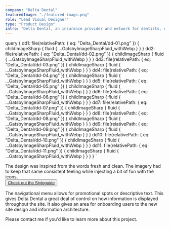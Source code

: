 ```yaml
---
company: "Delta Dental"
featuredImage: "./featured-image.png"
role: "Lead Visual Designer"
type: "Product Design"
intro: "Delta Dental, an insurance provider and network for dentists, needed a facelift for their insurance portal to visually align with their parent site." 
---
```


  query {
    dd1: file(relativePath: { eq: "Delta_Dental/dd-01.png" }) {
      childImageSharp {
        fluid {
          ...GatsbyImageSharpFluid_withWebp
        }
      }
    }
    dd2: file(relativePath: { eq: "Delta_Dental/dd-02.png" }) {
      childImageSharp {
        fluid {
          ...GatsbyImageSharpFluid_withWebp
        }
      }
    }
    dd3: file(relativePath: { eq: "Delta_Dental/dd-03.png" }) {
      childImageSharp {
        fluid {
          ...GatsbyImageSharpFluid_withWebp
        }
      }
    }
    dd4: file(relativePath: { eq: "Delta_Dental/dd-04.png" }) {
      childImageSharp {
        fluid {
          ...GatsbyImageSharpFluid_withWebp
        }
      }
    }
    dd5: file(relativePath: { eq: "Delta_Dental/dd-05.png" }) {
      childImageSharp {
        fluid {
          ...GatsbyImageSharpFluid_withWebp
        }
      }
    }
    dd6: file(relativePath: { eq: "Delta_Dental/dd-06.png" }) {
      childImageSharp {
        fluid {
          ...GatsbyImageSharpFluid_withWebp
        }
      }
    }
    dd7: file(relativePath: { eq: "Delta_Dental/dd-07.png" }) {
      childImageSharp {
        fluid {
          ...GatsbyImageSharpFluid_withWebp
        }
      }
    }
    dd8: file(relativePath: { eq: "Delta_Dental/dd-08.png" }) {
      childImageSharp {
        fluid {
          ...GatsbyImageSharpFluid_withWebp
        }
      }
    }
    dd9: file(relativePath: { eq: "Delta_Dental/dd-09.png" }) {
      childImageSharp {
        fluid {
          ...GatsbyImageSharpFluid_withWebp
        }
      }
    }
    dd10: file(relativePath: { eq: "Delta_Dental/dd-10.png" }) {
      childImageSharp {
        fluid {
          ...GatsbyImageSharpFluid_withWebp
        }
      }
    }
    dd11: file(relativePath: { eq: "Delta_Dental/dd-11.png" }) {
      childImageSharp {
        fluid {
          ...GatsbyImageSharpFluid_withWebp
        }
      }
    }
  }
`

<GridTwo>

<ImageContainer classes="large" fluid={props.data.dd1.childImageSharp.fluid} />
<ImageContainer classes="small" fluid={props.data.dd2.childImageSharp.fluid} />
<ImageContainer classes="small" fluid={props.data.dd3.childImageSharp.fluid} />
<ImageContainer classes="small right" fluid={props.data.dd5.childImageSharp.fluid} />

<p class="small space-me right blog-text">The design was inspired from the words fresh and clean. The imagery had to keep that same consistent feeling while injecting a bit of fun with the icons. <br />
<button class="page-button"><a href="https://ddcalifornia.invisionapp.com/share/GXS83JIR6NT#/screens">Check out the Styleguide</a></button></p>

<ImageContainer classes="large" fluid={props.data.dd4.childImageSharp.fluid} />

<p class="small space-me right blog-text">The navigational menu allows for promotional spots or descriptive text. This gives Delta Dental a great deal of control on how information is displayed throughout the site. It also gives an area for onboarding users to the new site design and information architecture.</p>

<ImageContainer classes="small right" fluid={props.data.dd10.childImageSharp.fluid} />
<ImageContainer classes="small" fluid={props.data.dd6.childImageSharp.fluid} />
<ImageContainer classes="small" fluid={props.data.dd7.childImageSharp.fluid} />
<ImageContainer classes="small right" fluid={props.data.dd8.childImageSharp.fluid} />

<ImageContainer classes="small" fluid={props.data.dd9.childImageSharp.fluid} />
<ImageContainer classes="small" fluid={props.data.dd11.childImageSharp.fluid} />

<p class="small right blog-text">Please contact me if you'd like to learn more about this project.</p>

</GridTwo>